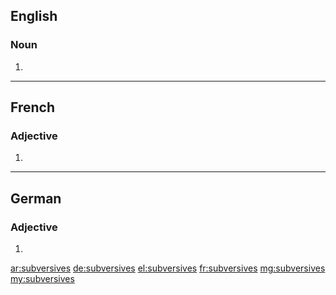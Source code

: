 ==English==

===Noun===
{{head|en|plural}}

# {{plural of|subversive|lang=en}}

----

==French==

===Adjective===
{{fr-adj-form}} {{g|f-p}}

# {{feminine plural of|subversif|lang=fr}}

----

==German==

===Adjective===
{{head|de|adjective form}}

# {{de-inflected form of|subversiv}}

[[ar:subversives]]
[[de:subversives]]
[[el:subversives]]
[[fr:subversives]]
[[mg:subversives]]
[[my:subversives]]